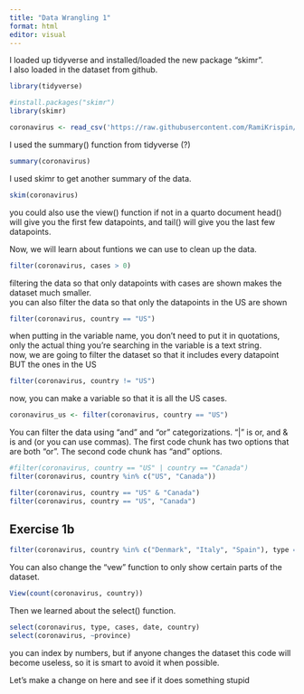 ```yaml
---
title: "Data Wrangling 1"
format: html
editor: visual
---
```


I loaded up tidyverse and installed/loaded the new package "skimr". <br> I also loaded in the dataset from github.

```r
library(tidyverse)
```

```r
#install.packages("skimr")
library(skimr)
```

```r
coronavirus <- read_csv('https://raw.githubusercontent.com/RamiKrispin/coronavirus/master/csv/coronavirus.csv')
```

I used the summary() function from tidyverse (?)

```r
summary(coronavirus)
```

I used skimr to get another summary of the data.

```r
skim(coronavirus)
```

you could also use the view() function if not in a quarto document head() will give you the first few datapoints, and tail() will give you the last few datapoints. <br>

Now, we will learn about funtions we can use to clean up the data.

```r
filter(coronavirus, cases > 0)
```

filtering the data so that only datapoints with cases are shown makes the dataset much smaller. <br> you can also filter the data so that only the datapoints in the US are shown

```r
filter(coronavirus, country == "US")
```

when putting in the variable name, you don't need to put it in quotations, only the actual thing you're searching in the variable is a text string. <br> now, we are going to filter the dataset so that it includes every datapoint BUT the ones in the US

```r
filter(coronavirus, country != "US")
```

now, you can make a variable so that it is all the US cases.

```r
coronavirus_us <- filter(coronavirus, country == "US")
```

You can filter the data using "and" and "or" categorizations. "\|" is or, and & is and (or you can use commas). The first code chunk has two options that are both "or". The second code chunk has "and" options.

```r
#filter(coronavirus, country == "US" | country == "Canada")
filter(coronavirus, country %in% c("US", "Canada"))
```

```r
filter(coronavirus, country == "US" & "Canada")
filter(coronavirus, country == "US", "Canada")
```

## Exercise 1b

```r
filter(coronavirus, country %in% c("Denmark", "Italy", "Spain"), type == "death", date == "2021-09-16")
```

You can also change the "vew" function to only show certain parts of the dataset.

```r
View(count(coronavirus, country))
```

Then we learned about the select() function.

```r
select(coronavirus, type, cases, date, country)
select(coronavirus, ~province)
```

you can index by numbers, but if anyone changes the dataset this code will become useless, so it is smart to avoid it when possible.

Let's make a change on here and see if it does something stupid
